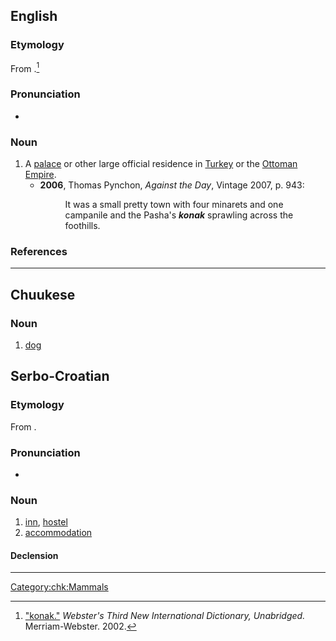{{also|koňak}}
==English==

===Etymology===
From {{etyl|tr|en}} {{m|tr|konak||inn}}.<ref>[http://www.merriam-webster.com/dictionary/konak "konak."] ''Webster's Third New International Dictionary, Unabridged.'' Merriam-Webster. 2002.</ref>

===Pronunciation===
* {{a|UK}} {{IPA|/kəʊˈnɑːk/|lang=en}}

===Noun===
{{en-noun}}

# A [[palace]] or other large official residence in [[Turkey]] or the [[Ottoman Empire]].
#* '''2006''', Thomas Pynchon, ''Against the Day'', Vintage 2007, p. 943:
#*: It was a small pretty town with four minarets and one campanile and the Pasha's '''''konak''''' sprawling across the foothills.

===References===
<references />

----

==Chuukese==

===Noun===
{{head|chk|noun}}

# [[dog]]

[[Category:chk:Mammals]]

==Serbo-Croatian==

===Etymology===
From {{etyl|tr|en}} {{m|tr|konak||inn}}.

===Pronunciation===
* {{IPA|/ˈkǒnak/|lang=sh}}

===Noun===
{{sh-noun|g=m|head=kònak}}

# [[inn]], [[hostel]]
# [[accommodation]]

====Declension====
{{sh-decl-noun
|kònak|konaci
|konaka|kȍnākā
|konaku|konacima
|konak|konake
|konak|konaci
|konaku|konacima
|konakom|konacima
}}

----